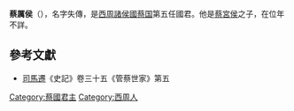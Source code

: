 '''蔡厲侯'''（{{bd|？||？||catIdx=J}}），名字失傳，是[[西周|西周]][[諸侯國|諸侯國]][[蔡国|蔡国]]第五任國君。他是[[蔡宮侯|蔡宮侯]]之子，在位年不詳。

==參考文獻==
*[[司馬遷|司馬遷]]《史記》卷三十五《管蔡世家》第五

{{start box}}
{{s-before|[[蔡宮侯|蔡宮侯]]}}
{{s-title|[[蔡国|蔡国]]君主|}}
{{s-after|[[蔡武侯|蔡武侯]]}}
{{end box}}
{{蔡國君主}}

[[Category:蔡國君主|Category:蔡國君主]]
[[Category:西周人|Category:西周人]]